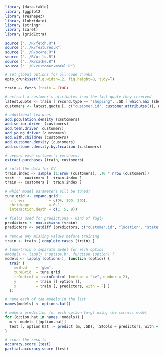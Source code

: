 ```r

library (data.table)
library (ggplot2)
library (reshape2)
library (lubridate)
library (stringr)
library (caret)
library (gridExtra)

source ("../R/fetch.R")
source ("../R/features.R")
source ("../R/score.R")
source ("../R/utils.R")
source ("../R/cache.R")
source ("../R/customer-model.R")

# set global options for all code chunks
opts_chunk$set(fig.width=12, fig.height=8, tidy=T)
```



```r

train <- fetch (train = TRUE)

# extract a customer's attributes from the last quote they received
latest.quote <- train [ record.type == "shopping", .SD [ which.max (shopping.pt) ], by = customer.id ]
customers <- latest.quote [, c("customer.id", customer.attributes()), with = FALSE ]

# additional features
add.population.density (customers)
add.senior.driver (customers)
add.teen.driver (customers)
add.young.driver (customers)
add.with.children (customers)
add.customer.density (customers)
add.customer.density.by.location (customers)

# append each customer's purchases
extract.purchases (train, customers)

# split the data for CV
train.index <- sample (1:nrow (customers), .80 * nrow (customers))
test  <- customers [ -train.index ]
train <- customers [  train.index ]

# which model parameters will be tuned?
tune.grid <- expand.grid (
  n.trees           = c(50, 100, 200), 
  shrinkage         = 0.1,
  interaction.depth = c(1, 5, 9))

# fields used for predictions - kind of fugly
predictors <- non.options (train) 
predictors <- setdiff (predictors, c("customer.id", "location", "state"))

# remove any missing values before training
train <- train [ complete.cases (train) ]

# tune/train a separate model for each option
#models <- lapply ("option.b", function (option) {
models <- lapply (options(), function (option) {
  train (
    method    = "gbm", 
    tuneGrid  = tune.grid,
    trControl = trainControl (method = "cv", number = 2),
    y         = train [[ option ]],
    x         = train [, predictors, with = F] )
  })

# name each of the models in the list
names(models) <- options.hat()

# make a prediction for each option [a-g] using the correct model
for (option.hat in names (models)) {
  m <- models [[option.hat]]
  test [, option.hat := predict (m, .SD), .SDcols = predictors, with = FALSE ]
}

# score the results
accuracy.score (test)
partial.accuracy.score (test)

```

